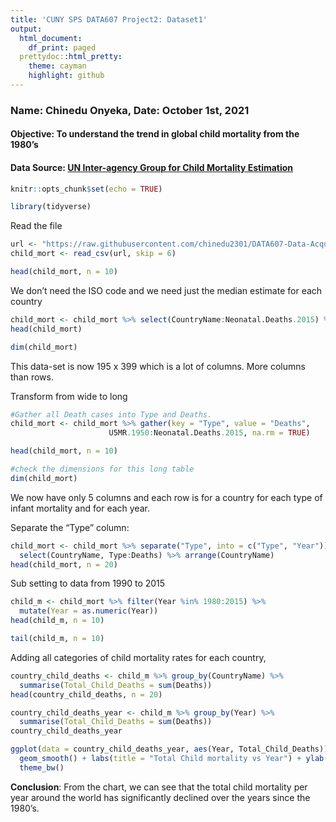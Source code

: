 ---
title: 'CUNY SPS DATA607 Project2: Dataset1'
output:
  html_document:
    df_print: paged
  prettydoc::html_pretty:
    theme: cayman
    highlight: github
---
### **Name: Chinedu Onyeka, Date: October 1st, 2021**

 
#### **Objective:** To understand the trend in global child mortality from the 1980's  

#### **Data Source:** [UN Inter-agency Group for Child Mortality Estimation](https://sejdemyr.github.io/r-tutorials/basics/data/RatesDeaths_AllIndicators.xlsx)

```{r setup, include=FALSE}
knitr::opts_chunk$set(echo = TRUE)
```

```{r message = FALSE}
library(tidyverse)
```

Read the file
```{r message=FALSE}
url <- "https://raw.githubusercontent.com/chinedu2301/DATA607-Data-Acquisition-and-Management/main/dataset1_Child_Mortality.csv"
child_mort <- read_csv(url, skip = 6)
```
```{r}
head(child_mort, n = 10)
```

We don't need the ISO code and we need just the median estimate for each country
```{r}
child_mort <- child_mort %>% select(CountryName:Neonatal.Deaths.2015) %>% filter(`Uncertainty bounds*` == "Median")
head(child_mort)
```
```{r}
dim(child_mort)
```
This data-set is now 195 x 399 which is a lot of columns. More columns than rows.  

Transform from wide to long
```{r}
#Gather all Death cases into Type and Deaths.
child_mort <- child_mort %>% gather(key = "Type", value = "Deaths",
                      U5MR.1950:Neonatal.Deaths.2015, na.rm = TRUE)

head(child_mort, n = 10)
```
```{r}
#check the dimensions for this long table
dim(child_mort)
```
We now have only 5 columns and each row is for a country for each type of infant mortality and for each year.  


Separate the "Type" column:

```{r}
child_mort <- child_mort %>% separate("Type", into = c("Type", "Year")) %>%
  select(CountryName, Type:Deaths) %>% arrange(CountryName)
head(child_mort, n = 20)
```
Sub setting to data from 1990 to 2015

```{r}
child_m <- child_mort %>% filter(Year %in% 1980:2015) %>% 
  mutate(Year = as.numeric(Year))
head(child_m, n = 10)
```


```{r}
tail(child_m, n = 10)
```
Adding all categories of child mortality rates for each country,

```{r}
country_child_deaths <- child_m %>% group_by(CountryName) %>% 
  summarise(Total_Child_Deaths = sum(Deaths))
head(country_child_deaths, n = 20)
```
```{r}
country_child_deaths_year <- child_m %>% group_by(Year) %>% 
  summarise(Total_Child_Deaths = sum(Deaths))
country_child_deaths_year
```
```{r}
ggplot(data = country_child_deaths_year, aes(Year, Total_Child_Deaths)) + geom_point() +
  geom_smooth() + labs(title = "Total Child mortality vs Year") + ylab("Total Child Mortality") +
  theme_bw()
```

**Conclusion**: From the chart, we can see that the total child mortality per year around the world has significantly declined over the years since the 1980's.




